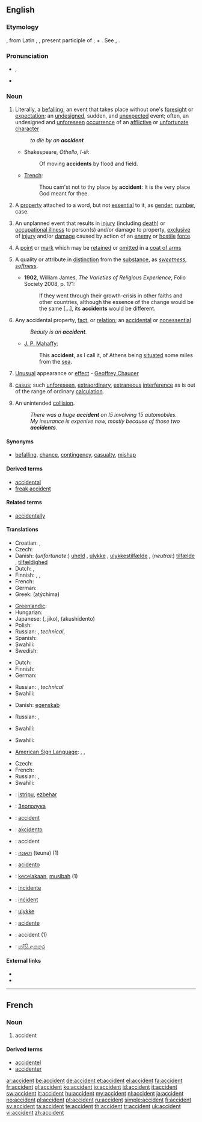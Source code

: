 ==English==
{{wikipedia}}
{{webster 1913}}

===Etymology===
{{etyl|fr}} {{term|accident|lang=fr}}, from Latin {{term|accidens}}, {{term||-dentis}}, present participle of {{term|accidere||to happen}}; {{term|lang=la|ad}} + {{term|cadere||to fall}}. See {{term|cadence}}, {{term|case}}.

===Pronunciation===
* {{IPA|/ˈæk.sə.dənt/}}, {{SAMPA|/"{k.s@.d@nt/}}
* {{audio|en-us-accident.ogg|Audio (US)}}

===Noun===
{{en-noun}}

# Literally, a [[befalling]]; an event that takes place without one's [[foresight]] or [[expectation]]; an [[undesigned]], sudden, and [[unexpected]] event; often, an undesigned and [[unforeseen]] [[occurrence]] of an [[afflictive]] or [[unfortunate]] [[character]]
#: ''to die by an '''accident'''''
#* Shakespeare, ''Othello, I-iii'':
#*: Of moving '''accidents''' by flood and field.
#* [[Trench]]:
#*: Thou cam'st not to thy place by '''accident''': It is the very place God meant for thee.
# {{grammar}} A [[property]] attached to a word, but not [[essential]] to it, as [[gender]], [[number]], case.
# {{military}} An unplanned event that results in [[injury]] (including [[death]]) or [[occupational illness]] to person(s) and/or damage to property, [[exclusive]] of [[injury]] and/or [[damage]] caused by action of an [[enemy]] or [[hostile]] [[force]].
# {{heraldry}} A [[point]] or [[mark]] which may be [[retained]] or [[omitted]] in a [[coat of arms]]
# {{logic}} A quality or attribute in [[distinction]] from the [[substance]], as ''[[sweetness]]'', ''[[softness]]''.
#* '''1902''', William James, ''The Varieties of Religious Experience'', Folio Society 2008, p. 171:
#*: If they went through their growth-crisis in other faiths and other countries, although the essence of the change would be the same [...], its '''accidents''' would be different.
# Any accidental property, [[fact]], or [[relation]]; an [[accidental]] or [[nonessential]]
#: ''Beauty is an '''accident'''.''
#* [[w:J. P. Mahaffy|J. P. Mahaffy]]:
#*: This '''accident''', as I call it, of Athens being [[situated]] some miles from the [[sea]].
# {{obsolete}} [[unusual|Unusual]] appearance or [[effect]] - [[w:Geoffrey Chaucer|Geoffrey Chaucer]]
# {{legal}} [[casus]]; such [[unforeseen]], [[extraordinary]], [[extraneous]] [[interference]] as is out of the range of ordinary [[calculation]].
# {{context|automotive}} An unintended [[collision]].
#: ''There was a huge '''accident''' on I5 involving 15 automobiles.''
#: ''My insurance is expenive now, mostly because of those two '''accidents'''.''

====Synonyms====
* {{sense|event that takes place without foresight or expectation}} [[befalling]], [[chance]], [[contingency]], [[casualty]], [[mishap]]

====Derived terms====
* [[accidental]]
* [[freak accident]]

====Related terms====
* [[accidentally]]

====Translations====
{{trans-top|befalling, mishap, casualty}}
* Croatian: {{t-|hr|katastrofa}}, {{t-|hr|sudar}}
* Czech: {{t-|cs|nehoda|f}}
* Danish: (''unfortunate'':) [[uheld]] {{n}}, [[ulykke]] {{c}}, [[ulykkestilfælde]] {{c}}, (''neutral'':) [[tilfælde]] {{n}}, [[tilfældighed]] {{c}}
* Dutch: {{t+|nl|ongeluk|n}}, {{t+|nl|ongeval|n}}
* Finnish: {{t-|fi|onnettomuus}}, {{t-|fi|sattuma}}, {{t-|fi|tapaturma}}
* French: {{t+|fr|accident|m}}
* German: {{t+|de|Unfall|m}}
* Greek: {{t+|el|ατύχημα|n|sc=Grek}} (atýchima)
{{trans-mid}}
* [[Greenlandic]]: {{t|kl|ajunaarneq}}
* Hungarian: {{t+|hu|baleset}}
* Japanese: {{Jpan|[[事故]]}} ({{Jpan|[[じこ]]}}, jiko), {{Jpan|[[アクシデント]]}} (akushidento)
* Polish: {{t+|pl|wypadek|m}}
* Russian: {{t|ru|несчастный случай|m|tr=n'eš'ástnyj slúčaj|sc=Cyrl}}, {{t+|ru|авария|f|tr=avarija|sc=Cyrl}} ''technical'', {{t|ru|катастрофа|f|tr=katastrófa|sc=Cyrl}}
* Spanish: {{t+|es|accidente|m}}
* Swahili: {{t|sw|ajali}}
* Swedish: {{t+|sv|olycka|c}}
{{trans-bottom}}

{{trans-top|property attached to a word}}
{{trans-mid}}
{{trans-bottom}}

{{trans-top|military: unplanned event resulting in injury}}
* Dutch: {{t+|nl|toevallig}}
* Finnish: {{t-|fi|onnettomuus}}
* German: {{t+|de|Unfall|m}}
{{trans-mid}}
* Russian: {{t|ru|несчастный случай|m|tr=n'eš'ástnyj slúčaj|sc=Cyrl}}, {{t+|ru|авария|f|tr=avarija|sc=Cyrl}} ''technical''
* Swahili: {{t|sw|ajali}}
{{trans-bottom}}

{{trans-top|heraldry: which may be retained or omitted}}
{{trans-mid}}
{{trans-bottom}}

{{trans-top|logic: quality or attribute}}
{{trans-mid}}
{{trans-bottom}}

{{trans-top|accidental property}}
* Danish: [[egenskab]] {{c}}
{{trans-mid}}
* Russian: {{t+|ru|случай|m|tr=slúčaj|sc=Cyrl}}, {{t|ru|случайность|f|tr=slúčajnost'|sc=Cyrl}}
{{trans-bottom}}

{{trans-top|unusual appearance}}
* Swahili: {{t|sw|ajali}}
{{trans-mid}}
{{trans-bottom}}

{{trans-top|unforeseen interference}}
* Swahili: {{t|sw|ajali}}
{{trans-mid}}
{{trans-bottom}}

{{trans-top|(automotive) unintended collision}}
* [[American Sign Language]]: {{qualifier|with another vehicle}} {{tø|ase|3@SideChesthigh-FingerAcross-3@SideChesthigh-FingerAcross S@Tip-TipAcross-S@CenterChesthigh-TipAcross|xs=American Sign Language}}, {{qualifier|with a stationary object}} {{tø|ase|3@SideChesthigh-FingerAcross-S@CenterChesthigh-TipAcross S@Tip-TipAcross-S@CenterChesthigh-TipAcross|xs=American Sign Language}}, {{qualifier|with a person}} {{tø|ase|3@SideChesthigh-FingerAcross-1@CenterChesthigh-FingerUp S@Finger-TipFinger-1@CenterChesthigh-FingerUp|xs=American Sign Language}}
{{trans-mid}}
* Czech: {{t-|cs|nehoda|f}}
* French: {{t+|fr|accident|m}}
* Russian: {{t+|ru|авария|f|tr=avarija|sc=Cyrl}}, {{t|ru|столкновение|m|tr=stolknoveniye|sc=Cyrl}}
* Swahili: {{t|sw|ajali}}
{{trans-bottom}}

{{checktrans-top}}
* {{ttbc|Basque}}: [[istripu]], [[ezbehar]]
* {{ttbc|Bulgarian}}: [[Злополука]]
* {{ttbc|Catalan}}: [[accident]]
* {{ttbc|Esperanto}}: [[akcidento]]
* {{ttbc|French}}: accident {{m}}
* {{ttbc|Hebrew}}: [[תאונה]] (teuna) {{f}} (1)
* {{ttbc|Ido}}: [[acidento]]
* {{ttbc|Indonesian}}: [[celaka|kecelakaan]], [[musibah]] (1)
* {{ttbc|Italian}}: [[incidente]]
{{checktrans-mid}}
* {{ttbc|Maltese}}: [[inċident]]
* {{ttbc|Norwegian}}: [[ulykke]]
* {{ttbc|Portuguese}}: [[acidente]]
* {{ttbc|Romanian}}: accident {{n}} (1)
* {{ttbc|Sinhalese}}: [[හදිසි අනතුර]] {{n}}
{{checktrans-bottom}}

====External links====
* {{R:Webster 1913}}
* {{R:Century 1911}}

----

==French==

===Noun===
{{fr-noun|m}}

# accident

====Derived terms====
* [[accidentel]]
* [[accidenter]]

[[ar:accident]]
[[be:accident]]
[[de:accident]]
[[et:accident]]
[[el:accident]]
[[fa:accident]]
[[fr:accident]]
[[gl:accident]]
[[ko:accident]]
[[io:accident]]
[[id:accident]]
[[it:accident]]
[[sw:accident]]
[[lt:accident]]
[[hu:accident]]
[[my:accident]]
[[nl:accident]]
[[ja:accident]]
[[no:accident]]
[[pl:accident]]
[[pt:accident]]
[[ru:accident]]
[[simple:accident]]
[[fi:accident]]
[[sv:accident]]
[[ta:accident]]
[[te:accident]]
[[th:accident]]
[[tr:accident]]
[[uk:accident]]
[[vi:accident]]
[[zh:accident]]